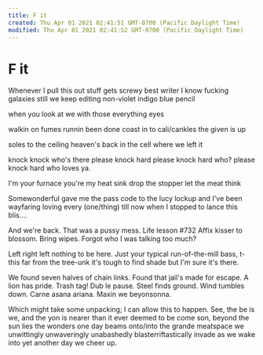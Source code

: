 ```yaml
---
title: F it
created: Thu Apr 01 2021 02:41:51 GMT-0700 (Pacific Daylight Time)
modified: Thu Apr 01 2021 02:41:52 GMT-0700 (Pacific Daylight Time)
---
```


# F it

Whenever I pull this out
stuff gets screwy
best writer I know
fucking galaxies
still we keep editing
non-violet indigo
blue pencil

when you look at we with those everything eyes

walkin on fumes
runnin been done
coast in to cali/cankles
the given is up

soles to the ceiling
heaven's back in
the cell where we left it

knock knock
who's there
please knock hard
please knock hard who?
please knock hard who loves ya.

I'm your furnace
you're my heat sink
drop the stopper
let the meat think

Somewonderful
gave me
the pass code
to
the
lucy
lockup
and I've been
wayfaring
loving every
(one/thing)
till now
when I stopped
to lance this blis....

And we're back.
That was a pussy mess.
Life lesson #732
Affix kisser to blossom.
Bring wipes.
Forgot who
I was talking too
much?

Left right left
nothing to be here.
Just your typical
run-of-the-mill bass, t-
this far from the tree-unk
it's tough to find shade
but I'm sure it's there.

We found seven halves
of chain links.
Found that jail's made for escape.
A lion has pride.
Trash tag! Dub le pause.
Steel finds ground.
Wind tumbles down.
Carne asana ariana.
Maxin we beyonsonna.

Which might take some unpacking;
I can allow this to happen.
See, the be is we,
and the yon is nearer
than it ever deemed to be
come son,
beyond the sun lies
the wonders one day
beams onto/into
the grande meatspace
we
unwittingly
unwaveringly
unabashedly
blasterriftastically
invade
as we wake into yet another day
we cheer up.
